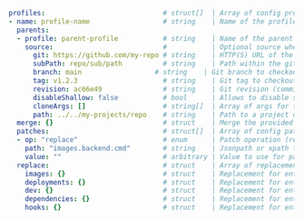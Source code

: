 ```yaml
profiles:                             # struct[]  | Array of config profiles
- name: profile-name                  # string    | Name of the profile
  parents: 
  - profile: parent-profile           # string    | Name of the parent of this profile (profile inheritance)
    source:                           #           | Optional source where to find the profile
      git: https://github.com/my-repo # string    | HTTP(S) URL of the git repository to retrieve the profile from
      subPath: repo/sub/path          # string    | Path within the git repo where devspace.yaml can be found
      branch: main                  # string    | Git branch to checkout
      tag: v1.2.3                     # string    | Git tag to checkout
      revision: ac66e49               # string    | Git revision (commit has) to checkout
      disableShallow: false           # bool      | Allows to disable shallow git clones using "--depth 1"
      cloneArgs: []                   # string[]  | Array of args for the "git clone" command for retrieving git based dependencies
      path: ../../my-projects/repo    # string    | Path to a project on your local computer or an URL to a devspace.yaml
  merge: {}                           # struct    | Merge the provided object into the config
  patches:                            # struct[]  | Array of config patches
  - op: "replace"                     # enum      | Patch operation (replace, add, remove)
    path: "images.backend.cmd"        # string    | Jsonpath or xpath to config option that should be patched
    value: ""                         # arbitrary | Value to use for patch operation
  replace:                            # struct    | Array of replacements for entire config sections
    images: {}                        # struct    | Replacement for entire `images` section
    deployments: {}                   # struct    | Replacement for entire `deployments` section
    dev: {}                           # struct    | Replacement for entire `dev` section
    dependencies: {}                  # struct    | Replacement for entire `dependencies` section
    hooks: {}                         # struct    | Replacement for entire `hooks` section
```
